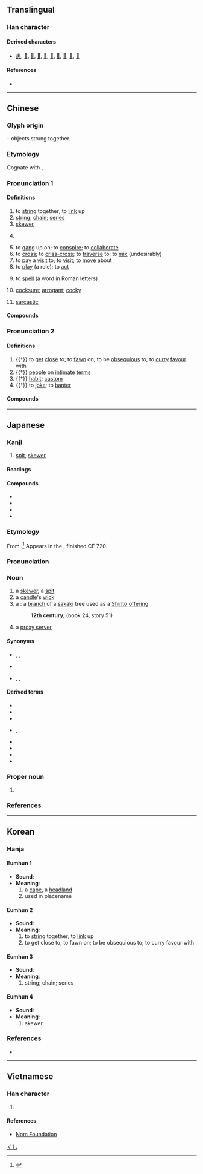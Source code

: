 {{character info/new}}
{{character info/new|0xf905}}
==Translingual==

===Han character===
{{Han char|rn=2|rad=丨|as=06|sn=7|four=50006|canj=LL|ids=⿻吕丨,⿻中口}}

====Derived characters====
* [[患]], [[𠁷]], [[𠁸]], [[𠁺]], [[𠁻]], [[𠳡]], [[𢈢]], [[𫡌]], [[𫡍]], [[𫡎]]

====References====
* {{Han ref|kx=0080.020|dkj=00080|dj=0162.030|hdz=10030.020|uh=4E32|ud=20018|bh=A6EA|bd=42730}}

----

==Chinese==
{{zh-forms}}

===Glyph origin===
{{Han etym}}
{{liushu|p}} – objects strung together.

===Etymology===
Cognate with {{och-l|穿|to pierce through; to wear}}, {{och-l|貫|to penetrate}}.

===Pronunciation 1===
{{zh-pron
|m=chuàn,er=y
|m-s=
|c=cyun3
|c-t=
|g=
|h=pfs=chhon
|j=
|md=chióng
|mn=chhǹg/chhoàn
|mn_note=chhǹg - vernacular; chhoàn - literary
|mn-t=cuang3/cuêng3
|mn-t_note=cuang3 - Shantou; cuêng3 - Chaozhou
|w=2tshoe
|x=
|oc=n,2
|ma=y
|cat=v,n,cls,c:a
}}

====Definitions====
{{zh-hanzi}}

# to [[string]] together; to [[link]] up
# [[string]]; [[chain]]; [[series]]
# [[skewer]]
# {{zh-classifier|[[strung]], [[bunch]]ed or [[cluster]]ed objects}}
#: {{zh-x|一 串 珠子|a '''string''' of beads}}
#: {{zh-x|一 串 鞭炮|a '''string''' of firecrackers}}
#: {{zh-x|一 串 葡萄|a '''bunch''' of grapes}}
# to [[gang]] up on; to [[conspire]]; to [[collaborate]]
# to [[cross]]; to [[criss-cross]]; to [[traverse]] to; to [[mix]] (undesirably)
# to [[pay]] a [[visit]] to; to [[visit]]; to [[move]] about
# to [[play]] (a role); to [[act]]
# {{lb|zh|Cantonese}} to [[spell]] (a word in Roman letters)
# {{lb|zh|Cantonese|slang|may be derived from {{zh-l|*串聯}} during the {{w|Cultural Revolution}}}} [[cocksure]]; [[arrogant]]; [[cocky]]
# {{lb|zh|Cantonese|slang}} [[sarcastic]]

====Compounds====
{{zh-der|fold=1|一串珠|一串紅|一串驪珠|一連串|不上串|串供|串同|串味|串哄|串場|串子|串定|串客|串座|串戲|串打|串換|串杖|串氣|串游|串演|串燒|串疽|串票|串秧兒|串聯|串聯電阻|串花|串花家|串街|串親戚|串講|串通|串通一氣|串道|串鈴|串門|串門子|串騙|串鼓|串鼻子|勾串|印串|反串|大會串|客串|戚串|手串兒|獃串了皮|親串|貫串|賣串兒|連串|錢串子|香串|驪珠串|鬼串|黃串餅}}

===Pronunciation 2===
{{zh-pron
|m=guàn
|c=gwaan3
|mc=y
|oc=1,1
|cat=v,n
}}

====Definitions====
{{zh-hanzi}}

# {{†}} to [[get]] [[close]] to; to [[fawn]] on; to be [[obsequious]] to; to [[curry]] [[favour]] with
# {{†}} [[people]] on [[intimate]] [[term]]s
# {{†}} [[habit]]; [[custom]]
# {{†}} to [[joke]]; to [[banter]]

====Compounds====
{{zh-der|fold=1|串用|串習|親串|戚串|串暱|串狎}}

{{zh-cat|Intermediate}}

----

==Japanese==

===Kanji===
{{ja-kanji|grade=7|rs=丨06}}

# [[spit]], [[skewer]]

====Readings====
{{ja-readings
|goon=けん<けん<くゑん, せん
|kanon=かん<くわん, せん
|kun=くし-, つらぬ-く
}}

====Compounds====
{{der-top|Compounds}}
* {{ja-r|串刺|くしざし|[[impalement]]}}
* {{ja-r|玉串|たまぐし}}
* {{ja-r|祓%串|はらえ%ぐし}}
* {{ja-r|目%串|め%ぐし|[[suspicion]]s, [[guess]]}}
{{der-bottom}}

===Etymology===
{{wp|lang=ja}}
{{ja-kanjitab|くし|yomi=k}}

From {{inh|ja|ojp|sort=くし|-}}.<ref name="KDJ">{{R:Kokugo Dai Jiten}}</ref>  Appears in the ''{{w|Nihon Shoki}}'', finished CE 720.

===Pronunciation===
{{ja-pron|yomi=k|くし|acc=2|acc_ref=DJR}}

===Noun===
{{ja-noun|くし}}

# a [[skewer]], a [[spit]]
# a [[candle]]'s [[wick]]
# a ''{{w|tamagushi}}'': a [[branch]] of a [[sakaki]] tree used as a [[Shintō]] [[offering]]
#: '''12th century''', ''{{w|Konjaku Monogatarishū}}'' (book 24, story 51)
#:: {{ja-usex|其の御幣の'''串'''に書付て...|その ごへい の '''くし''' に かきつけて...|sort=くし}}
# {{lb|ja|slang|computing}} a [[proxy server]]
#: {{ja-usex|中国'''串'''|^ちゅうごく '''くし'''|Chinese '''proxy'''}}

====Synonyms====
* {{sense|skewer}} {{ja-r|串刺|くしざし}}, {{ja-r|焼串|やきぎし|rom=-}}, {{ja-r|焼き串|やきぐし}}
* {{sense|candle's wick}} {{ja-r|芯|しん}}
* {{sense|proxy}} {{ja-r|プロクシ}}, {{ja-r|プロクシ サーバー}}, {{ja-r|串鯖|くしさば}}

====Derived terms====
{{der-top}}
* {{ja-r|串%揚げ|くし%あげ}}
* {{ja-r|串柿|くしがき|skewered [[dry|dried]] [[persimmon|persimmons]]}}
* {{ja-r|串カツ|くしカツ}}
* {{ja-r|串焼|くしやき|rom=-}}, {{ja-r|串%焼き|くし%やき}}
* {{ja-r|金串|かなぐし|[[metal]] spit or skewer}}
* {{ja-r|牛%串|ぎゅう%くし|skewered [[beef]]}}
* {{ja-r|竹串|たけぐし|[[bamboo]] skewer}}
* {{ja-r|澪標|みおつくし|[[dolphin]], channel-mark}}
{{der-bottom}}

===Proper noun===
{{ja-pos|proper|くし}}

# {{surname|lang=ja|sort=くし}}

===References===
<references/>

{{cln|ja|2channel slang}}

[[Category:ja:Cooking|くし]]

----

==Korean==

===Hanja===

====Eumhun 1====
* '''Sound''': {{ko-l|곶}}
* '''Meaning''': {{ko-l|곶}}
*# a [[cape]], a [[headland]]
*# used in placename

====Eumhun 2====
* '''Sound''': {{ko-l|관}}
* '''Meaning''': {{ko-l|꿸}}
*# to [[string]] together; to [[link]] up
*# to get close to; to fawn on; to be obsequious to; to curry favour with

====Eumhun 3====
* '''Sound''': {{ko-l|천}}
* '''Meaning''': {{ko-l|꿰미}}
*# string; chain; series

====Eumhun 4====
* '''Sound''': {{ko-l|찬}}
* '''Meaning''': {{ko-l|꼬챙이}}
*# skewer

===References===
* {{Hanja ref|nav=8116}}

----

==Vietnamese==

===Han character===
{{vi-hantu|[[xuyến]], [[quán]], [[xiên]], [[xuyên]]|rs=丨06}}

# {{defn|lang=vi|sort=丨06}}

====References====
* [http://nomfoundation.org/common/nom_details.php?codepoint=4e32 Nom Foundation]
